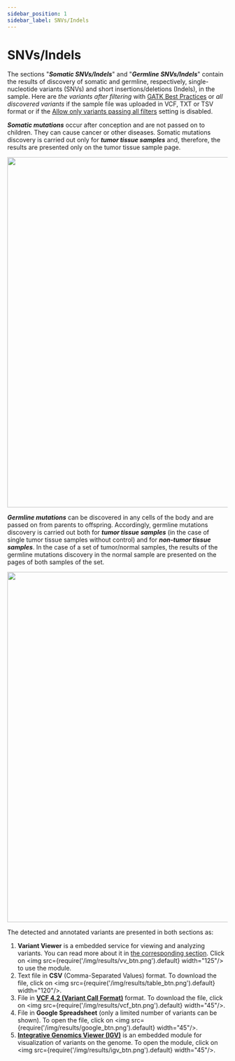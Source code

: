 ```yaml
---
sidebar_position: 1
sidebar_label: SNVs/Indels
---
```


# SNVs/Indels

The sections "***Somatic SNVs/Indels***" and "***Germline SNVs/Indels***" contain the results of discovery of
somatic and germline, respectively, single-nucleotide variants (SNVs) and short insertions/deletions (Indels),
in the sample. Here are *the variants after filtering*
with [GATK Best Practices](https://gatk.broadinstitute.org/hc/en-us/sections/360007226651-Best-Practices-Workflows)
or *all discovered variants* if the sample file was uploaded in VCF, TXT or TSV format or if the
[Allow only variants passing all filters](/settings/settings/variant-discovery-settings#allow-filtered-variants)
setting is disabled.

***Somatic mutations*** occur after conception and are not passed on to children. They can cause cancer or other
diseases. Somatic mutations discovery is carried out only for ***tumor tissue samples*** and, therefore, the results
are presented only on the tumor tissue sample page.

<p align="center">
<img src={require('/img/results/somatic_snvs.png').default} width="800"/>
</p>

***Germline mutations*** can be discovered in any cells of the body and are passed on from parents to offspring.
Accordingly, germline mutations discovery is carried out both for ***tumor tissue samples*** (in the case of single
tumor tissue samples without control) and for ***non-tumor tissue samples***.
In the case of a set of tumor/normal samples, the results of the germline mutations discovery
in the normal sample are presented on the pages of both samples of the set.

<p align="center">
<img src={require('/img/results/germline_snvs.png').default} width="800"/>
</p>

The detected and annotated variants are presented in both sections as:

1. **Variant Viewer** is a embedded service for viewing and analyzing variants.
You can read more about it in [the corresponding section](/results/main/snvs-indels/variant-viewer).
Click on <img src={require('/img/results/vv_btn.png').default} width="125"/> to use the module.
2. Text file in **CSV** (Comma-Separated Values) format. To download the file,
click on <img src={require('/img/results/table_btn.png').default} width="120"/>.
3. File in **[VCF 4.2 (Variant Call Format)](http://samtools.github.io/hts-specs/VCFv4.2.pdf)** format.
To download the file, click on <img src={require('/img/results/vcf_btn.png').default} width="45"/>.
4. File in **Google Spreadsheet** (only a limited number of variants can be shown). To open the file,
click on <img src={require('/img/results/google_btn.png').default} width="45"/>.
5. **[Integrative Genomics Viewer (IGV)](https://software.broadinstitute.org/software/igv/)** is an embedded
module for visualization of variants on the genome. To open the module,
click on <img src={require('/img/results/igv_btn.png').default} width="45"/>.

